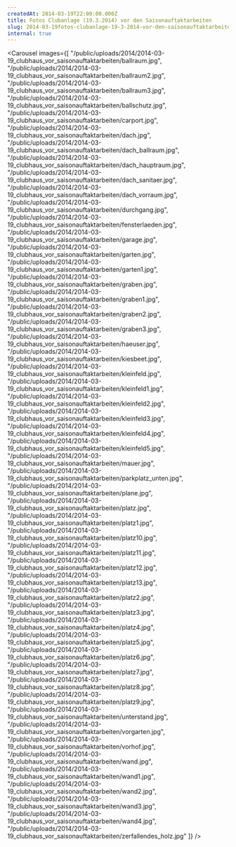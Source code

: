 ```yaml
---
createdAt: 2014-03-19T22:00:00.000Z
title: Fotos Clubanlage (19.3.2014) vor den Saisonauftaktarbeiten
slug: 2014-03-19fotos-clubanlage-19-3-2014-vor-den-saisonauftaktarbeiten
internal: true
---
```


<Carousel images={[
  "/public/uploads/2014/2014-03-19_clubhaus_vor_saisonauftaktarbeiten/ballraum.jpg",
  "/public/uploads/2014/2014-03-19_clubhaus_vor_saisonauftaktarbeiten/ballraum2.jpg",
  "/public/uploads/2014/2014-03-19_clubhaus_vor_saisonauftaktarbeiten/ballraum3.jpg",
  "/public/uploads/2014/2014-03-19_clubhaus_vor_saisonauftaktarbeiten/ballschutz.jpg",
  "/public/uploads/2014/2014-03-19_clubhaus_vor_saisonauftaktarbeiten/carport.jpg",
  "/public/uploads/2014/2014-03-19_clubhaus_vor_saisonauftaktarbeiten/dach.jpg",
  "/public/uploads/2014/2014-03-19_clubhaus_vor_saisonauftaktarbeiten/dach_ballraum.jpg",
  "/public/uploads/2014/2014-03-19_clubhaus_vor_saisonauftaktarbeiten/dach_hauptraum.jpg",
  "/public/uploads/2014/2014-03-19_clubhaus_vor_saisonauftaktarbeiten/dach_sanitaer.jpg",
  "/public/uploads/2014/2014-03-19_clubhaus_vor_saisonauftaktarbeiten/dach_vorraum.jpg",
  "/public/uploads/2014/2014-03-19_clubhaus_vor_saisonauftaktarbeiten/durchgang.jpg",
  "/public/uploads/2014/2014-03-19_clubhaus_vor_saisonauftaktarbeiten/fensterlaeden.jpg",
  "/public/uploads/2014/2014-03-19_clubhaus_vor_saisonauftaktarbeiten/garage.jpg",
  "/public/uploads/2014/2014-03-19_clubhaus_vor_saisonauftaktarbeiten/garten.jpg",
  "/public/uploads/2014/2014-03-19_clubhaus_vor_saisonauftaktarbeiten/garten1.jpg",
  "/public/uploads/2014/2014-03-19_clubhaus_vor_saisonauftaktarbeiten/graben.jpg",
  "/public/uploads/2014/2014-03-19_clubhaus_vor_saisonauftaktarbeiten/graben1.jpg",
  "/public/uploads/2014/2014-03-19_clubhaus_vor_saisonauftaktarbeiten/graben2.jpg",
  "/public/uploads/2014/2014-03-19_clubhaus_vor_saisonauftaktarbeiten/graben3.jpg",
  "/public/uploads/2014/2014-03-19_clubhaus_vor_saisonauftaktarbeiten/haeuser.jpg",
  "/public/uploads/2014/2014-03-19_clubhaus_vor_saisonauftaktarbeiten/kiesbeet.jpg",
  "/public/uploads/2014/2014-03-19_clubhaus_vor_saisonauftaktarbeiten/kleinfeld.jpg",
  "/public/uploads/2014/2014-03-19_clubhaus_vor_saisonauftaktarbeiten/kleinfeld1.jpg",
  "/public/uploads/2014/2014-03-19_clubhaus_vor_saisonauftaktarbeiten/kleinfeld2.jpg",
  "/public/uploads/2014/2014-03-19_clubhaus_vor_saisonauftaktarbeiten/kleinfeld3.jpg",
  "/public/uploads/2014/2014-03-19_clubhaus_vor_saisonauftaktarbeiten/kleinfeld4.jpg",
  "/public/uploads/2014/2014-03-19_clubhaus_vor_saisonauftaktarbeiten/kleinfeld5.jpg",
  "/public/uploads/2014/2014-03-19_clubhaus_vor_saisonauftaktarbeiten/mauer.jpg",
  "/public/uploads/2014/2014-03-19_clubhaus_vor_saisonauftaktarbeiten/parkplatz_unten.jpg",
  "/public/uploads/2014/2014-03-19_clubhaus_vor_saisonauftaktarbeiten/plane.jpg",
  "/public/uploads/2014/2014-03-19_clubhaus_vor_saisonauftaktarbeiten/platz.jpg",
  "/public/uploads/2014/2014-03-19_clubhaus_vor_saisonauftaktarbeiten/platz1.jpg",
  "/public/uploads/2014/2014-03-19_clubhaus_vor_saisonauftaktarbeiten/platz10.jpg",
  "/public/uploads/2014/2014-03-19_clubhaus_vor_saisonauftaktarbeiten/platz11.jpg",
  "/public/uploads/2014/2014-03-19_clubhaus_vor_saisonauftaktarbeiten/platz12.jpg",
  "/public/uploads/2014/2014-03-19_clubhaus_vor_saisonauftaktarbeiten/platz13.jpg",
  "/public/uploads/2014/2014-03-19_clubhaus_vor_saisonauftaktarbeiten/platz2.jpg",
  "/public/uploads/2014/2014-03-19_clubhaus_vor_saisonauftaktarbeiten/platz3.jpg",
  "/public/uploads/2014/2014-03-19_clubhaus_vor_saisonauftaktarbeiten/platz4.jpg",
  "/public/uploads/2014/2014-03-19_clubhaus_vor_saisonauftaktarbeiten/platz5.jpg",
  "/public/uploads/2014/2014-03-19_clubhaus_vor_saisonauftaktarbeiten/platz6.jpg",
  "/public/uploads/2014/2014-03-19_clubhaus_vor_saisonauftaktarbeiten/platz7.jpg",
  "/public/uploads/2014/2014-03-19_clubhaus_vor_saisonauftaktarbeiten/platz8.jpg",
  "/public/uploads/2014/2014-03-19_clubhaus_vor_saisonauftaktarbeiten/platz9.jpg",
  "/public/uploads/2014/2014-03-19_clubhaus_vor_saisonauftaktarbeiten/unterstand.jpg",
  "/public/uploads/2014/2014-03-19_clubhaus_vor_saisonauftaktarbeiten/vorgarten.jpg",
  "/public/uploads/2014/2014-03-19_clubhaus_vor_saisonauftaktarbeiten/vorhof.jpg",
  "/public/uploads/2014/2014-03-19_clubhaus_vor_saisonauftaktarbeiten/wand.jpg",
  "/public/uploads/2014/2014-03-19_clubhaus_vor_saisonauftaktarbeiten/wand1.jpg",
  "/public/uploads/2014/2014-03-19_clubhaus_vor_saisonauftaktarbeiten/wand2.jpg",
  "/public/uploads/2014/2014-03-19_clubhaus_vor_saisonauftaktarbeiten/wand3.jpg",
  "/public/uploads/2014/2014-03-19_clubhaus_vor_saisonauftaktarbeiten/wand4.jpg",
  "/public/uploads/2014/2014-03-19_clubhaus_vor_saisonauftaktarbeiten/zerfallendes_holz.jpg"
]} />